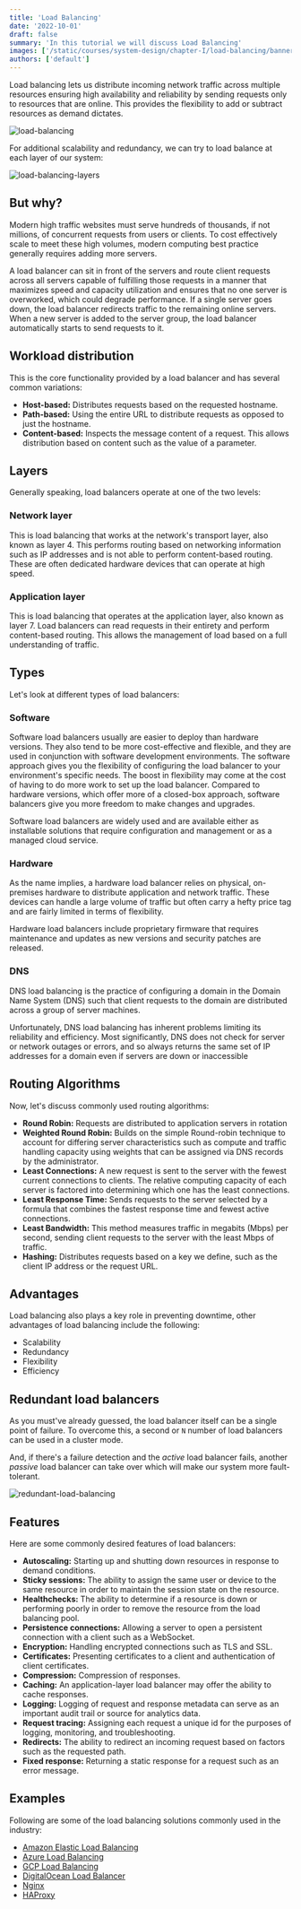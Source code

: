 ```yaml
---
title: 'Load Balancing'
date: '2022-10-01'
draft: false
summary: 'In this tutorial we will discuss Load Balancing'
images: ['/static/courses/system-design/chapter-I/load-balancing/banner.png']
authors: ['default']
---
```


Load balancing lets us distribute incoming network traffic across multiple resources ensuring high availability and reliability by sending requests only to resources that are online. This provides the flexibility to add or subtract resources as demand dictates.

![load-balancing](/static/courses/system-design/chapter-I/load-balancing/load-balancer.png)

For additional scalability and redundancy, we can try to load balance at each layer of our system:

![load-balancing-layers](/static/courses/system-design/chapter-I/load-balancing/load-balancer-layers.png)

## But why?

Modern high traffic websites must serve hundreds of thousands, if not millions, of concurrent requests from users or clients. To cost effectively scale to meet these high volumes, modern computing best practice generally requires adding more servers.

A load balancer can sit in front of the servers and route client requests across all servers capable of fulfilling those requests in a manner that maximizes speed and capacity utilization and ensures that no one server is overworked, which could degrade performance. If a single server goes down, the load balancer redirects traffic to the remaining online servers. When a new server is added to the server group, the load balancer automatically starts to send requests to it.

## Workload distribution

This is the core functionality provided by a load balancer and has several common variations:

- **Host-based:** Distributes requests based on the requested hostname.
- **Path-based:** Using the entire URL to distribute requests as opposed to just the hostname.
- **Content-based:** Inspects the message content of a request. This allows distribution based on content such as the value of a parameter.

## Layers

Generally speaking, load balancers operate at one of the two levels:

### Network layer

This is load balancing that works at the network's transport layer, also known as layer 4. This performs routing based on networking information such as IP addresses and is not able to perform content-based routing. These are often dedicated hardware devices that can operate at high speed.

### Application layer

This is load balancing that operates at the application layer, also known as layer 7. Load balancers can read requests in their entirety and perform content-based routing. This allows the management of load based on a full understanding of traffic.

## Types

Let's look at different types of load balancers:

### Software

Software load balancers usually are easier to deploy than hardware versions. They also tend to be more cost-effective and flexible, and they are used in conjunction with software development environments. The software approach gives you the flexibility of configuring the load balancer to your environment's specific needs. The boost in flexibility may come at the cost of having to do more work to set up the load balancer. Compared to hardware versions, which offer more of a closed-box approach, software balancers give you more freedom to make changes and upgrades.

Software load balancers are widely used and are available either as installable solutions that require configuration and management or as a managed cloud service.

### Hardware

As the name implies, a hardware load balancer relies on physical, on-premises hardware to distribute application and network traffic. These devices can handle a large volume of traffic but often carry a hefty price tag and are fairly limited in terms of flexibility.

Hardware load balancers include proprietary firmware that requires maintenance and updates as new versions and security patches are released.

### DNS

DNS load balancing is the practice of configuring a domain in the Domain Name System (DNS) such that client requests to the domain are distributed across a group of server machines.

Unfortunately, DNS load balancing has inherent problems limiting its reliability and efficiency. Most significantly, DNS does not check for server or network outages or errors, and so always returns the same set of IP addresses for a domain even if servers are down or inaccessible

## Routing Algorithms

Now, let's discuss commonly used routing algorithms:

- **Round Robin:** Requests are distributed to application servers in rotation
- **Weighted Round Robin:** Builds on the simple Round-robin technique to account for differing server characteristics such as compute and traffic handling capacity using weights that can be assigned via DNS records by the administrator.
- **Least Connections:** A new request is sent to the server with the fewest current connections to clients. The relative computing capacity of each server is factored into determining which one has the least connections.
- **Least Response Time:** Sends requests to the server selected by a formula that combines the fastest response time and fewest active connections.
- **Least Bandwidth:** This method measures traffic in megabits (Mbps) per second, sending client requests to the server with the least Mbps of traffic.
- **Hashing:** Distributes requests based on a key we define, such as the client IP address or the request URL.

## Advantages

Load balancing also plays a key role in preventing downtime, other advantages of load balancing include the following:

- Scalability
- Redundancy
- Flexibility
- Efficiency

## Redundant load balancers

As you must've already guessed, the load balancer itself can be a single point of failure. To overcome this, a second or `N` number of load balancers can be used in a cluster mode.

And, if there's a failure detection and the _active_ load balancer fails, another _passive_ load balancer can take over which will make our system more fault-tolerant.

![redundant-load-balancing](/static/courses/system-design/chapter-I/load-balancing/redundant-load-balancer.png)

## Features

Here are some commonly desired features of load balancers:

- **Autoscaling:** Starting up and shutting down resources in response to demand conditions.
- **Sticky sessions:** The ability to assign the same user or device to the same resource in order to maintain the session state on the resource.
- **Healthchecks:** The ability to determine if a resource is down or performing poorly in order to remove the resource from the load balancing pool.
- **Persistence connections:** Allowing a server to open a persistent connection with a client such as a WebSocket.
- **Encryption:** Handling encrypted connections such as TLS and SSL.
- **Certificates:** Presenting certificates to a client and authentication of client certificates.
- **Compression:** Compression of responses.
- **Caching:** An application-layer load balancer may offer the ability to cache responses.
- **Logging:** Logging of request and response metadata can serve as an important audit trail or source for analytics data.
- **Request tracing:** Assigning each request a unique id for the purposes of logging, monitoring, and troubleshooting.
- **Redirects:** The ability to redirect an incoming request based on factors such as the requested path.
- **Fixed response:** Returning a static response for a request such as an error message.

## Examples

Following are some of the load balancing solutions commonly used in the industry:

- [Amazon Elastic Load Balancing](https://aws.amazon.com/elasticloadbalancing/)
- [Azure Load Balancing](https://azure.microsoft.com/en-in/services/load-balancer/)
- [GCP Load Balancing](https://cloud.google.com/load-balancing)
- [DigitalOcean Load Balancer](https://www.digitalocean.com/products/load-balancer)
- [Nginx](https://www.nginx.com/)
- [HAProxy](http://www.haproxy.org/)

